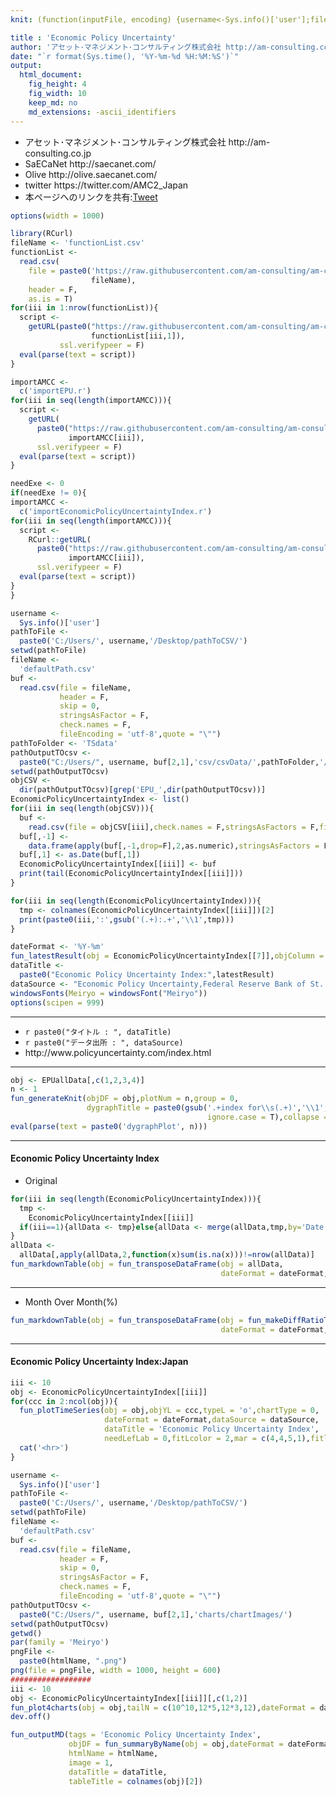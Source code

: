 ```yaml
---
knit: (function(inputFile, encoding) {username<-Sys.info()['user'];fileName<-'defaultPath.csv';pathToFile <-paste0('C:/Users/', username,'/Desktop/pathToCSV/');setwd(pathToFile);buf0<-read.csv(fileName,header = F,skip = 0,stringsAsFactor = F,check.names = F,fileEncoding = 'utf-8');timeStamp<-format(Sys.time(),'%Y%m%d%H%M%S');htmlName<-'EPU';rmarkdown::render(inputFile, encoding = encoding, output_file = paste0('C:/Users/',username,buf0[2,1],'charts/','am-consulting.co.jp-',htmlName,'.html')) })

title : 'Economic Policy Uncertainty'
author: 'アセット･マネジメント･コンサルティング株式会社 http://am-consulting.co.jp'
date: "`r format(Sys.time(), '%Y-%m-%d %H:%M:%S')`"
output: 
  html_document:
    fig_height: 4
    fig_width: 10
    keep_md: no
    md_extensions: -ascii_identifiers 
---
```

<link href="http://knowledgevault.saecanet.com/components/rmarkdown-html.css" rel="stylesheet">
<script src="http://knowledgevault.saecanet.com/components/JavascriptCode.js"></script>
<style>.main-container {max-width : 1000px;}</style>

- アセット･マネジメント･コンサルティング株式会社 http://am-consulting.co.jp
- SaECaNet http://saecanet.com/
- Olive http://olive.saecanet.com/
- twitter https://twitter.com/AMC2_Japan
- 本ページへのリンクを共有:<a href="https://twitter.com/share" class="twitter-share-button" data-via="AMC2_Japan" data-size="large">Tweet</a> <script>!function(d,s,id){var js,fjs=d.getElementsByTagName(s)[0],p=/^http:/.test(d.location)?'http':'https';if(!d.getElementById(id)){js=d.createElement(s);js.id=id;js.src=p+'://platform.twitter.com/widgets.js';fjs.parentNode.insertBefore(js,fjs);}}(document, 'script', 'twitter-wjs');</script>

```r
options(width = 1000)
```

```r
library(RCurl)
fileName <- 'functionList.csv'
functionList <-
  read.csv(
    file = paste0('https://raw.githubusercontent.com/am-consulting/am-consulting.github.io/master/csv/',
                  fileName),
    header = F,
    as.is = T)
for(iii in 1:nrow(functionList)){
  script <- 
    getURL(paste0("https://raw.githubusercontent.com/am-consulting/am-consulting.github.io/master/", 
                  functionList[iii,1]),
           ssl.verifypeer = F)
  eval(parse(text = script))
}
```

```r
importAMCC <- 
  c('importEPU.r')
for(iii in seq(length(importAMCC))){
  script <-
    getURL(
      paste0("https://raw.githubusercontent.com/am-consulting/am-consulting.github.io/master/",
             importAMCC[iii]),
      ssl.verifypeer = F)
  eval(parse(text = script))
}
```

```r
needExe <- 0
if(needExe != 0){
importAMCC <- 
  c('importEconomicPolicyUncertaintyIndex.r')
for(iii in seq(length(importAMCC))){
  script <-
    RCurl::getURL(
      paste0("https://raw.githubusercontent.com/am-consulting/am-consulting.github.io/master/",
             importAMCC[iii]),
      ssl.verifypeer = F)
  eval(parse(text = script))
}
}
```

```r
username <-
  Sys.info()['user']
pathToFile <-
  paste0('C:/Users/', username,'/Desktop/pathToCSV/')
setwd(pathToFile)
fileName <-
  'defaultPath.csv'
buf <-
  read.csv(file = fileName,
           header = F,
           skip = 0,
           stringsAsFactor = F,
           check.names = F,
           fileEncoding = 'utf-8',quote = "\"")
pathToFolder <- 'TSdata'
pathOutputTOcsv <-
  paste0("C:/Users/", username, buf[2,1],'csv/csvData/',pathToFolder,'/')
setwd(pathOutputTOcsv)
objCSV <- 
  dir(pathOutputTOcsv)[grep('EPU_',dir(pathOutputTOcsv))]
EconomicPolicyUncertaintyIndex <- list()
for(iii in seq(length(objCSV))){
  buf <- 
    read.csv(file = objCSV[iii],check.names = F,stringsAsFactors = F,fileEncoding = 'UTF-8')
  buf[,-1] <- 
    data.frame(apply(buf[,-1,drop=F],2,as.numeric),stringsAsFactors = F,check.names = F)
  buf[,1] <- as.Date(buf[,1])
  EconomicPolicyUncertaintyIndex[[iii]] <- buf
  print(tail(EconomicPolicyUncertaintyIndex[[iii]]))
}
```

```r
for(iii in seq(length(EconomicPolicyUncertaintyIndex))){
  tmp <- colnames(EconomicPolicyUncertaintyIndex[[iii]])[2]
  print(paste0(iii,':',gsub('(.+):.+','\\1',tmp)))
}
```

```r
dateFormat <- '%Y-%m'
fun_latestResult(obj = EconomicPolicyUncertaintyIndex[[7]],objColumn = 2)
dataTitle <- 
  paste0("Economic Policy Uncertainty Index:",latestResult)
dataSource <- "Economic Policy Uncertainty,Federal Reserve Bank of St. Louis"
windowsFonts(Meiryo = windowsFont("Meiryo"))
options(scipen = 999)
```

***

- `r paste0("タイトル : ", dataTitle)`
- `r paste0("データ出所 : ", dataSource)`
- http://www.policyuncertainty.com/index.html

***

```r
obj <- EPUallData[,c(1,2,3,4)]
n <- 1
fun_generateKnit(objDF = obj,plotNum = n,group = 0,
                 dygraphTitle = paste0(gsub('.+index for\\s(.+)','\\1',colnames(EPUallData)[2:4],
                                            ignore.case = T),collapse = ' × '))
eval(parse(text = paste0('dygraphPlot', n)))
```

***

#### Economic Policy Uncertainty Index
- Original

```r
for(iii in seq(length(EconomicPolicyUncertaintyIndex))){
  tmp <- 
    EconomicPolicyUncertaintyIndex[[iii]]
  if(iii==1){allData <- tmp}else{allData <- merge(allData,tmp,by='Date',all=T)}
}
allData <- 
  allData[,apply(allData,2,function(x)sum(is.na(x)))!=nrow(allData)]
fun_markdownTable(obj = fun_transposeDataFrame(obj = allData,
                                               dateFormat = dateFormat,colName = 'Country/Region',tailN = 5))
```

***
- Month Over Month(%)

```r
fun_markdownTable(obj = fun_transposeDataFrame(obj = fun_makeDiffRatioTable(obj = allData,lag = 1),
                                               dateFormat = dateFormat,colName = 'Country/Region',tailN = 5))
```

***

#### Economic Policy Uncertainty Index:Japan

```r
iii <- 10
obj <- EconomicPolicyUncertaintyIndex[[iii]]
for(ccc in 2:ncol(obj)){
  fun_plotTimeSeries(obj = obj,objYL = ccc,typeL = 'o',chartType = 0,
                     dateFormat = dateFormat,dataSource = dataSource,
                     dataTitle = 'Economic Policy Uncertainty Index',
                     needLefLab = 0,fitLcolor = 2,mar = c(4,4,5,1),fitlwdL = 2)
  cat('<hr>')
}
```

```r
username <-
  Sys.info()['user']
pathToFile <-
  paste0('C:/Users/', username,'/Desktop/pathToCSV/')
setwd(pathToFile)
fileName <-
  'defaultPath.csv'
buf <-
  read.csv(file = fileName,
           header = F,
           skip = 0,
           stringsAsFactor = F,
           check.names = F,
           fileEncoding = 'utf-8',quote = "\"")
pathOutputTOcsv <-
  paste0("C:/Users/", username, buf[2,1],'charts/chartImages/')
setwd(pathOutputTOcsv)
getwd()
par(family = 'Meiryo')
pngFile <-
  paste0(htmlName, ".png")
png(file = pngFile, width = 1000, height = 600)
##################
iii <- 10
obj <- EconomicPolicyUncertaintyIndex[[iii]][,c(1,2)]
fun_plot4charts(obj = obj,tailN = c(10^10,12*5,12*3,12),dateFormat = dateFormat)
dev.off()
```

```r
fun_outputMD(tags = 'Economic Policy Uncertainty Index',
             objDF = fun_summaryByName(obj = obj,dateFormat = dateFormat),
             htmlName = htmlName,
             image = 1,
             dataTitle = dataTitle,
             tableTitle = colnames(obj)[2])
```

<script>MakeNegative();</script>
<script>
  (function(i,s,o,g,r,a,m){i['GoogleAnalyticsObject']=r;i[r]=i[r]||function(){
  (i[r].q=i[r].q||[]).push(arguments)},i[r].l=1*new Date();a=s.createElement(o),
  m=s.getElementsByTagName(o)[0];a.async=1;a.src=g;m.parentNode.insertBefore(a,m)
  })(window,document,'script','https://www.google-analytics.com/analytics.js','ga');

  ga('create', 'UA-3077339-5', 'auto');
  ga('send', 'pageview');

</script>
